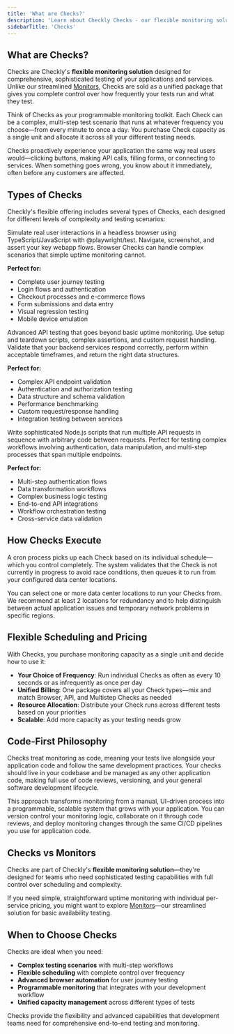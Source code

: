 ```yaml
---
title: 'What are Checks?'
description: 'Learn about Checkly Checks - our flexible monitoring solution'
sidebarTitle: 'Checks'
---
```


## What are Checks?

Checks are Checkly's **flexible monitoring solution** designed for comprehensive, sophisticated testing of your applications and services. Unlike our streamlined [Monitors](/docs/concepts/monitors), Checks are sold as a unified package that gives you complete control over how frequently your tests run and what they test.

Think of Checks as your programmable monitoring toolkit. Each Check can be a complex, multi-step test scenario that runs at whatever frequency you choose—from every minute to once a day. You purchase Check capacity as a single unit and allocate it across all your different testing needs.

Checks proactively experience your application the same way real users would—clicking buttons, making API calls, filling forms, or connecting to services. When something goes wrong, you know about it immediately, often before any customers are affected.

## Types of Checks

Checkly's flexible offering includes several types of Checks, each designed for different levels of complexity and testing scenarios:

<AccordionGroup>

<Accordion title="Browser Checks">
Simulate real user interactions in a headless browser using TypeScript/JavaScript with @playwright/test. Navigate, screenshot, and assert your key webapp flows. Browser Checks can handle complex scenarios that simple uptime monitoring cannot.

**Perfect for:**
- Complete user journey testing
- Login flows and authentication
- Checkout processes and e-commerce flows
- Form submissions and data entry
- Visual regression testing
- Mobile device emulation
</Accordion>

<Accordion title="API Checks">
Advanced API testing that goes beyond basic uptime monitoring. Use setup and teardown scripts, complex assertions, and custom request handling. Validate that your backend services respond correctly, perform within acceptable timeframes, and return the right data structures.

**Perfect for:**
- Complex API endpoint validation
- Authentication and authorization testing
- Data structure and schema validation
- Performance benchmarking
- Custom request/response handling
- Integration testing between services
</Accordion>

<Accordion title="Multistep Checks">
Write sophisticated Node.js scripts that run multiple API requests in sequence with arbitrary code between requests. Perfect for testing complex workflows involving authentication, data manipulation, and multi-step processes that span multiple endpoints.

**Perfect for:**
- Multi-step authentication flows
- Data transformation workflows
- Complex business logic testing
- End-to-end API integrations
- Workflow orchestration testing
- Cross-service data validation
</Accordion>

</AccordionGroup>


## How Checks Execute

A cron process picks up each Check based on its individual schedule—which you control completely. The system validates that the Check is not currently in progress to avoid race conditions, then queues it to run from your configured data center locations.

You can select one or more data center locations to run your Checks from. We recommend at least 2 locations for redundancy and to help distinguish between actual application issues and temporary network problems in specific regions.

## Flexible Scheduling and Pricing

With Checks, you purchase monitoring capacity as a single unit and decide how to use it:

- **Your Choice of Frequency**: Run individual Checks as often as every 10 seconds or as infrequently as once per day
- **Unified Billing**: One package covers all your Check types—mix and match Browser, API, and Multistep Checks as needed
- **Resource Allocation**: Distribute your Check runs across different tests based on your priorities
- **Scalable**: Add more capacity as your testing needs grow

## Code-First Philosophy

Checks treat monitoring as code, meaning your tests live alongside your application code and follow the same development practices. Your checks should live in your codebase and be managed as any other application code, making full use of code reviews, versioning, and your general software development lifecycle.

This approach transforms monitoring from a manual, UI-driven process into a programmable, scalable system that grows with your application. You can version control your monitoring logic, collaborate on it through code reviews, and deploy monitoring changes through the same CI/CD pipelines you use for application code.

## Checks vs Monitors

Checks are part of Checkly's **flexible monitoring solution**—they're designed for teams who need sophisticated testing capabilities with full control over scheduling and complexity.

If you need simple, straightforward uptime monitoring with individual per-service pricing, you might want to explore [Monitors](/docs/concepts/monitors)—our streamlined solution for basic availability testing.

## When to Choose Checks

Checks are ideal when you need:

- **Complex testing scenarios** with multi-step workflows
- **Flexible scheduling** with complete control over frequency
- **Advanced browser automation** for user journey testing
- **Programmable monitoring** that integrates with your development workflow
- **Unified capacity management** across different types of tests

Checks provide the flexibility and advanced capabilities that development teams need for comprehensive end-to-end testing and monitoring.